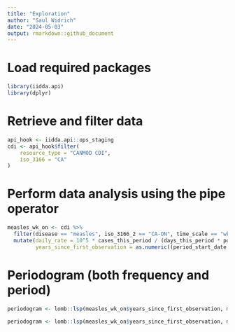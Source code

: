 ```yaml
---
title: "Exploration"
author: "Saul Widrich"
date: "2024-05-03"
output: rmarkdown::github_document
---
```

# Load required packages
```r
library(iidda.api)  
library(dplyr)      
```
# Retrieve and filter data
```r
api_hook <- iidda.api::ops_staging
cdi <- api_hook$filter(
    resource_type = "CANMOD CDI",
    iso_3166 = "CA"
)
```   

# Perform data analysis using the pipe operator
```r
measles_wk_on <- cdi %>%
  filter(disease == "measles", iso_3166_2 == "CA-ON", time_scale == "wk") %>%
  mutate(daily_rate = 10^5 * cases_this_period / (days_this_period * population),
         years_since_first_observation = as.numeric((period_start_date - min(period_start_date)) / (365.25)))
```
# Periodogram (both frequency and period)

```r
periodogram <- lomb::lsp(measles_wk_on$years_since_first_observation, measles_wk_on$daily_rate, type = 'period', plot = "True")

periodogram <- lomb::lsp(measles_wk_on$years_since_first_observation, measles_wk_on$daily_rate, type = 'frequency', plot = "True")
```
